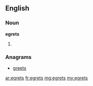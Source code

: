 ==English==

===Noun===
'''egrets'''

# {{plural of|[[egret]]}}

===Anagrams===
* [[greets#English|greets]]

[[ar:egrets]]
[[fr:egrets]]
[[mg:egrets]]
[[my:egrets]]